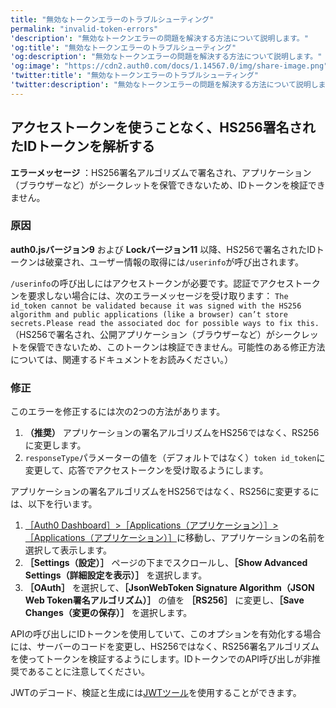 ```yaml
---
title: "無効なトークンエラーのトラブルシューティング"
permalink: "invalid-token-errors"
'description': "無効なトークンエラーの問題を解決する方法について説明します。"
'og:title': "無効なトークンエラーのトラブルシューティング"
'og:description': "無効なトークンエラーの問題を解決する方法について説明します。"
'og:image': "https://cdn2.auth0.com/docs/1.14567.0/img/share-image.png"
'twitter:title': "無効なトークンエラーのトラブルシューティング"
'twitter:description': "無効なトークンエラーの問題を解決する方法について説明します。"
---
```


## アクセストークンを使うことなく、HS256署名されたIDトークンを解析する

**エラーメッセージ** ：HS256署名アルゴリズムで署名され、アプリケーション（ブラウザーなど）がシークレットを保管できないため、IDトークンを検証できません。

### 原因

**auth0.jsバージョン9** および **Lockバージョン11** 以降、HS256で署名されたIDトークンは破棄され、ユーザー情報の取得には`/userinfo`が呼び出されます。

`/userinfo`の呼び出しにはアクセストークンが必要です。認証でアクセストークンを要求しない場合には、次のエラーメッセージを受け取ります：
`The id_token cannot be validated because it was signed with the HS256 algorithm and public applications (like a browser) can’t store secrets.Please read the associated doc for possible ways to fix this.`（HS256で署名され、公開アプリケーション（ブラウザーなど）がシークレットを保管できないため、このトークンは検証できません。可能性のある修正方法については、関連するドキュメントをお読みください。）

### 修正

このエラーを修正するには次の2つの方法があります。

1. **（推奨）** アプリケーションの署名アルゴリズムをHS256ではなく、RS256に変更します。
2. `responseType`パラメーターの値を（デフォルトではなく）`token id_token`に変更して、応答でアクセストークンを受け取るようにします。

アプリケーションの署名アルゴリズムをHS256ではなく、RS256に変更するには、以下を行います。

1. [［Auth0 Dashboard］>［Applications（アプリケーション）］>［Applications（アプリケーション）］](https://manage.auth0.com/#/applications)に移動し、アプリケーションの名前を選択して表示します。
2. **［Settings（設定）］** ページの下までスクロールし、**［Show Advanced Settings（詳細設定を表示）］** を選択します。
3. **［OAuth］** を選択して、**［JsonWebToken Signature Algorithm（JSON Web Token署名アルゴリズム）］** の値を **［RS256］** に変更し、**［Save Changes（変更の保存）］** を選択します。

APIの呼び出しにIDトークンを使用していて、このオプションを有効化する場合には、サーバーのコードを変更し、HS256ではなく、RS256署名アルゴリズムを使ってトークンを検証するようにします。IDトークンでのAPI呼び出しが非推奨であることに注意してください。

<Tooltip data-tooltip-id="react-containers-DefinitionTooltip-3" href="/docs/ja-jp/glossary?term=json-web-token" tip="JSON Web Token（JWT）: 二者間のクレームを安全に表現するために使用される標準IDトークン形式（および多くの場合、アクセストークン形式）。" cta="用語集の表示">JWT</Tooltip>のデコード、検証と生成には[JWTツール](https://jwt.io/)を使用することができます。